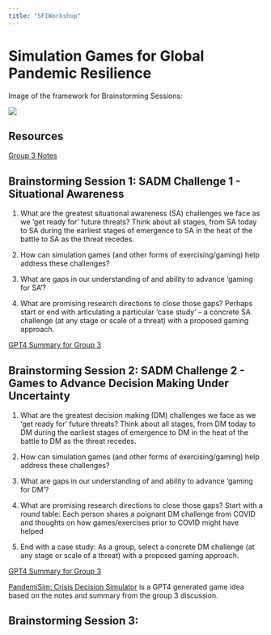 ```yaml
---
title: "SFIWorkshop"
---
```


# Simulation Games for Global Pandemic Resilience

Image of the framework for Brainstorming Sessions:

![](IMG_3179.png)

## Resources

[Group 3 Notes](https://docs.google.com/document/d/1pwQjENZ7vvaONNoqZ1YW-1qE-QGNw14vVcMjAWRTqbQ/edit#heading=h.vsg4onhlh4b1)

## **Brainstorming Session 1:** SADM Challenge 1 - Situational Awareness

1.  What are the greatest situational awareness (SA) challenges we face as we 'get ready for' future threats? Think about all stages, from SA today to SA during the earliest stages of emergence to SA in the heat of the battle to SA as the threat recedes.

2.  How can simulation games (and other forms of exercising/gaming) help address these challenges?

3.  What are gaps in our understanding of and ability to advance 'gaming for SA'?

4.  What are promising research directions to close those gaps? Perhaps start or end with articulating a particular 'case study' -- a concrete SA challenge (at any stage or scale of a threat) with a proposed gaming approach.

[GPT4 Summary for Group 3](GPT4summary.qmd)

## **Brainstorming Session 2:** SADM Challenge 2 - Games to Advance Decision Making Under Uncertainty

1.  What are the greatest decision making (DM) challenges we face as we 'get ready for' future threats? Think about all stages, from DM today to DM during the earliest stages of emergence to DM in the heat of the battle to DM as the threat recedes.

2.  How can simulation games (and other forms of exercising/gaming) help address these challenges?

3.  What are gaps in our understanding of and ability to advance 'gaming for DM'?

4.  What are promising research directions to close those gaps? Start with a round table: Each person shares a poignant DM challenge from COVID and thoughts on how games/exercises prior to COVID might have helped

5.  End with a case study: As a group, select a concrete DM challenge (at any stage or scale of a threat) with a proposed gaming approach.

[GPT4 Summary for Group 3](DecisionsGPT4Group3.qmd)

[PandemiSim: Crisis Decision Simulator](Pandemisim.qmd) is a GPT4 generated game idea based on the notes and summary from the group 3 discussion.

## **Brainstorming Session 3:**
